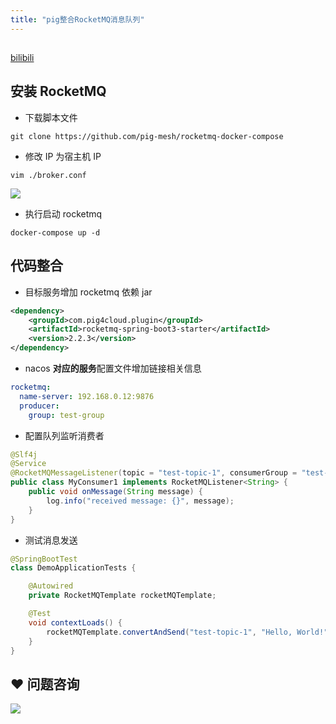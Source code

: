 ```yaml
---
title: "pig整合RocketMQ消息队列"
---
```


## 
[bilibili](https://player.bilibili.com/player.html?bvid=BV12t411B7e9&p=13&page=13)

## 安装 RocketMQ


+ 下载脚本文件



```shell
git clone https://github.com/pig-mesh/rocketmq-docker-compose
```



+ 修改 IP 为宿主机 IP



```shell
vim ./broker.conf
```



![](https://minio.pigx.vip/oss/1631422598.png)



+ 执行启动 rocketmq



```shell
docker-compose up -d
```



## 代码整合


+ 目标服务增加 rocketmq 依赖 jar



```xml
<dependency>
    <groupId>com.pig4cloud.plugin</groupId>
    <artifactId>rocketmq-spring-boot3-starter</artifactId>
    <version>2.2.3</version>
</dependency>
```



+ nacos **对应的服务**配置文件增加链接相关信息



```yaml
rocketmq:
  name-server: 192.168.0.12:9876
  producer:
    group: test-group
```



+ 配置队列监听消费者



```java
@Slf4j
@Service
@RocketMQMessageListener(topic = "test-topic-1", consumerGroup = "test-group")
public class MyConsumer1 implements RocketMQListener<String> {
    public void onMessage(String message) {
        log.info("received message: {}", message);
    }
}
```



+ 测试消息发送



```java
@SpringBootTest
class DemoApplicationTests {

    @Autowired
    private RocketMQTemplate rocketMQTemplate;

    @Test
    void contextLoads() {
        rocketMQTemplate.convertAndSend("test-topic-1", "Hello, World!");
    }
}
```

## ❤  问题咨询
![](https://cdn.nlark.com/yuque/0/2022/gif/283679/1662563973685-c22e9831-db66-42b5-973f-886d25d1e0e7.gif)

